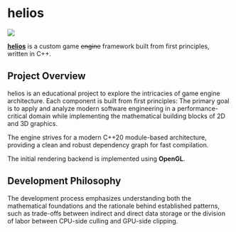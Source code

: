 # helios



<div style={{textAlign: 'justify'}}>
<img src={HeliosLogo} style={{maxWidth: 200, float: 'right', marginLeft: '20px', marginBottom: '10px'}} />


[**helios**](https://github.com/thorstensuckow/helios) is a custom game ~~engine~~ framework built from first principles, written in C++.

## Project Overview
helios is an educational project to explore the intricacies of game engine architecture. Each component is built from first principles: The primary goal is to apply and analyze modern software engineering in a performance-critical domain while implementing the mathematical building blocks of 2D and 3D graphics.

The engine strives for a modern C++20 module-based architecture, providing a clean and robust dependency graph for fast compilation.

The initial rendering backend is implemented using **OpenGL**.

## Development Philosophy
The development process emphasizes understanding both the mathematical foundations and the rationale behind established patterns, such as trade-offs between indirect and direct data storage or the division of labor between CPU-side culling and GPU-side clipping.
</div>